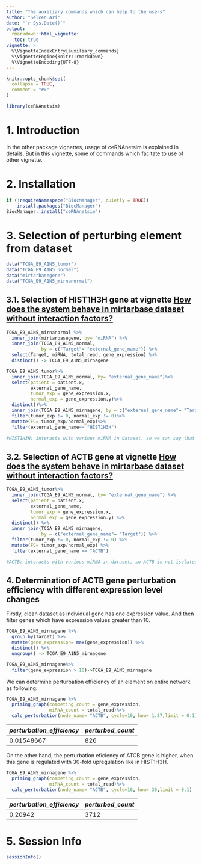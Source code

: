 ```yaml
---
title: "The auxiliary commands which can help to the users"
author: "Selcen Ari"
date: "`r Sys.Date()`"
output: 
  rmarkdown::html_vignette:
   toc: true
vignette: >
  %\VignetteIndexEntry{auxiliary_commands}
  %\VignetteEngine{knitr::rmarkdown}
  %\VignetteEncoding{UTF-8}
---
```


```r
knitr::opts_chunk$set(
  collapse = TRUE,
  comment = "#>"
)
```

```r
library(ceRNAnetsim)
```

# 1. Introduction

In the other package vignettes, usage of ceRNAnetsim is explained in details. But in this vignette, some of commands which facitate to use of other vignette.

# 2. Installation

```r
if (!requireNamespace("BiocManager", quietly = TRUE))
    install.packages("BiocManager")
BiocManager::install("ceRNAnetsim")
```

# 3. Selection of perturbing element from dataset

```r
data("TCGA_E9_A1N5_tumor")
data("TCGA_E9_A1N5_normal")
data("mirtarbasegene")
data("TCGA_E9_A1N5_mirnanormal")
```

## 3.1. Selection of HIST1H3H gene at vignette [How does the system behave in mirtarbase dataset without interaction factors?](https://selcenari.github.io/ceRNAnetsim/articles/mirtarbase_example.html)

```r
TCGA_E9_A1N5_mirnanormal %>%
  inner_join(mirtarbasegene, by= "miRNA") %>%
  inner_join(TCGA_E9_A1N5_normal, 
             by = c("Target"= "external_gene_name")) %>%
  select(Target, miRNA, total_read, gene_expression) %>%
  distinct() -> TCGA_E9_A1N5_mirnagene
```


```r
TCGA_E9_A1N5_tumor%>%
  inner_join(TCGA_E9_A1N5_normal, by= "external_gene_name")%>%
  select(patient = patient.x, 
         external_gene_name, 
         tumor_exp = gene_expression.x, 
         normal_exp = gene_expression.y)%>%
  distinct()%>%
  inner_join(TCGA_E9_A1N5_mirnagene, by = c("external_gene_name"= "Target"))%>%
  filter(tumor_exp != 0, normal_exp != 0)%>%
  mutate(FC= tumor_exp/normal_exp)%>%
  filter(external_gene_name== "HIST1H3H")

#HIST1H3H: interacts with various miRNA in dataset, so we can say that HIST1H3H is non-isolated competing element and increases to 30-fold.

```

## 3.2. Selection of ACTB gene at vignette [How does the system behave in mirtarbase dataset without interaction factors?](https://selcenari.github.io/ceRNAnetsim/articles/mirtarbase_example.html)

```r
TCGA_E9_A1N5_tumor%>%
  inner_join(TCGA_E9_A1N5_normal, by= "external_gene_name") %>%
  select(patient = patient.x, 
         external_gene_name, 
         tumor_exp = gene_expression.x, 
         normal_exp = gene_expression.y) %>%
  distinct() %>%
  inner_join(TCGA_E9_A1N5_mirnagene, 
             by = c("external_gene_name"= "Target")) %>%
  filter(tumor_exp != 0, normal_exp != 0) %>%
  mutate(FC= tumor_exp/normal_exp) %>%
  filter(external_gene_name == "ACTB")

#ACTB: interacts with various miRNA in dataset, so ACTB is not isolated node in network and increases to 1.87-fold.

```

## 4. Determination of ACTB gene perturbation efficiency with different expression level changes

Firstly, clean dataset as individual gene has one expression value. And then filter genes which have expression values greater than 10.

```r
TCGA_E9_A1N5_mirnagene %>%    
  group_by(Target) %>%        
  mutate(gene_expression= max(gene_expression)) %>%
  distinct() %>%
  ungroup() -> TCGA_E9_A1N5_mirnagene

TCGA_E9_A1N5_mirnagene%>%
  filter(gene_expression > 10)->TCGA_E9_A1N5_mirnagene

```

We can determine perturbation efficiency of an element on entire network as following:

```r
TCGA_E9_A1N5_mirnagene %>% 
  priming_graph(competing_count = gene_expression, 
                miRNA_count = total_read)%>%
  calc_perturbation(node_name= "ACTB", cycle=10, how= 1.87,limit = 0.1)
```

|*perturbation_efficiency*|*perturbed_count*|
|-------------------|-----------------|
|0.01548667| 826 |

On the other hand, the perturbation eficiency of ATCB gene is higher, when this gene is regulated with 30-fold upregulation like in HIST1H3H.

```r
TCGA_E9_A1N5_mirnagene %>% 
  priming_graph(competing_count = gene_expression, 
                miRNA_count = total_read)%>%
  calc_perturbation(node_name= "ACTB", cycle=10, how= 30,limit = 0.1)
```

|*perturbation_efficiency*|*perturbed_count*|
|-------------------|-----------------|
|0.20942 | 3712 |

# 5. Session Info
```r
sessionInfo()
```
